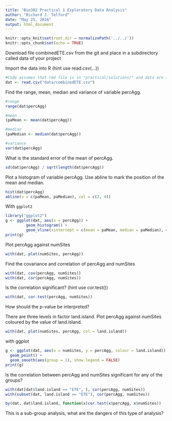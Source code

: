 ```yaml
---
title: "Bio302 Practical 1 Exploratory Data Analysis"
author: "Richard J. Telford"
date: "May 25, 2016"
output: html_document
---
```


```r
knitr::opts_knit$set(root.dir = normalizePath('../../'))
knitr::opts_chunk$set(echo = TRUE)
```


Download file combinedETE.csv from the git and place in a subdirectory called data of your project


Import the data into R (hint use read.csv(…))

```r
#Code assumes that rmd file is in "practical/solutions/" and data are in "data/"
dat <- read.csv("data/combinedETE.csv")
```

Find the range, mean, median and variance of variable percAgg.

```r
#range
range(dat$percAgg)

#mean
(paMean <- mean(dat$percAgg))

#median
(paMedian <- median(dat$percAgg))

#variance
var(dat$percAgg)

```

What is the standard error of the mean of percAgg.
```r
sd(dat$percAgg) / sqrt(length(dat$percAgg))
```

Plot a histogram of variable percAgg.
Use abline to mark the position of the mean and median.
```r
hist(dat$percAgg)
abline(v = c(paMean, paMedian), col = c(2, 4))
```
With `ggplot2`

```r
library("ggplot2")
g <- ggplot(dat, aes(x = percAgg)) + 
         geom_histogram() +
         geom_vline(xintercept = c(mean = paMean, median = paMedian), colour = c(2, 4))
print(g)       
```


Plot percAgg against numSites
```r
with(dat, plot(numSites, percAgg))
```


Find the covariance and correlation of percAgg and numSites
```r
with(dat, cov(percAgg, numSites))
with(dat, cor(percAgg, numSites))
```

Is the correlation significant? (hint use cor.test())

```r
with(dat, cor.test(percAgg, numSites))
```

How should the p-value be interpreted?

There are three levels in factor land.island. Plot percAgg against numSites coloured by the value of land.island.

```r
with(dat, plot(numSites, percAgg, col = land.island))

```
with ggplot
```r
g <- ggplot(dat, aes(x = numSites, y = percAgg, colour = land.island)) +
  geom_point() +
  geom_smooth(aes(group = 1), show.legend = FALSE)
print(g)
```


Is the correlation between percAgg and numSites significant for any of the groups?
```r
with(dat[dat$land.island == "ETE", ], cor(percAgg, numSites))
with(subset(dat, land.island == "ETE"), cor(percAgg, numSites))
```


```r
by(dat, dat$land.island, function(x)cor.test(x$percAgg, x$numSites))
```


This is a sub-group analysis, what are the dangers of this type of analysis?